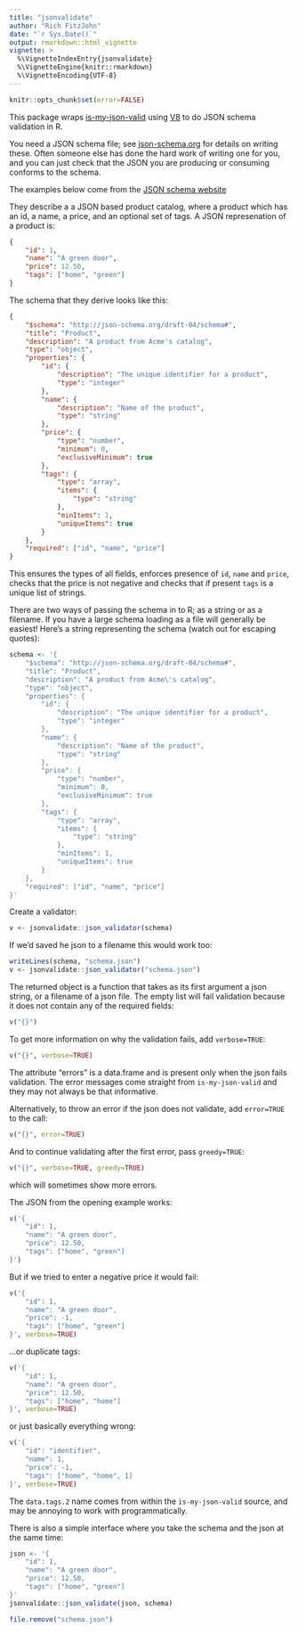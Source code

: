 ```yaml
---
title: "jsonvalidate"
author: "Rich FitzJohn"
date: "`r Sys.Date()`"
output: rmarkdown::html_vignette
vignette: >
  %\VignetteIndexEntry{jsonvalidate}
  %\VignetteEngine{knitr::rmarkdown}
  %\VignetteEncoding{UTF-8}
---
```


``` r
knitr::opts_chunk$set(error=FALSE)
```

This package wraps
[is-my-json-valid](https://github.com/mafintosh/is-my-json-valid)
using [V8](https://cran.r-project.org/package=V8) to do JSON schema
validation in R.

You need a JSON schema file; see
[json-schema.org](http://json-schema.org) for details on writing
these.  Often someone else has done the hard work of writing one
for you, and you can just check that the JSON you are producing or
consuming conforms to the schema.

The examples below come from the [JSON schema
website](http://json-schema.org/example1.html)

They describe a a JSON based product catalog, where a product which
has an id, a name, a price, and an optional set of tags.  A JSON
represenation of a product is:

```json
{
    "id": 1,
    "name": "A green door",
    "price": 12.50,
    "tags": ["home", "green"]
}
```

The schema that they derive looks like this:

```json
{
    "$schema": "http://json-schema.org/draft-04/schema#",
    "title": "Product",
    "description": "A product from Acme's catalog",
    "type": "object",
    "properties": {
        "id": {
            "description": "The unique identifier for a product",
            "type": "integer"
        },
        "name": {
            "description": "Name of the product",
            "type": "string"
        },
        "price": {
            "type": "number",
            "minimum": 0,
            "exclusiveMinimum": true
        },
        "tags": {
            "type": "array",
            "items": {
                "type": "string"
            },
            "minItems": 1,
            "uniqueItems": true
        }
    },
    "required": ["id", "name", "price"]
}
```

This ensures the types of all fields, enforces presence of `id`,
`name` and `price`, checks that the price is not negative and
checks that if present `tags` is a unique list of strings.

There are two ways of passing the schema in to R; as a string or as
a filename.  If you have a large schema loading as a file will
generally be easiest!  Here's a string representing the schema
(watch out for escaping quotes):
``` r
schema <- '{
    "$schema": "http://json-schema.org/draft-04/schema#",
    "title": "Product",
    "description": "A product from Acme\'s catalog",
    "type": "object",
    "properties": {
        "id": {
            "description": "The unique identifier for a product",
            "type": "integer"
        },
        "name": {
            "description": "Name of the product",
            "type": "string"
        },
        "price": {
            "type": "number",
            "minimum": 0,
            "exclusiveMinimum": true
        },
        "tags": {
            "type": "array",
            "items": {
                "type": "string"
            },
            "minItems": 1,
            "uniqueItems": true
        }
    },
    "required": ["id", "name", "price"]
}'
```

Create a validator:
``` r
v <- jsonvalidate::json_validator(schema)
```

If we'd saved he json to a filename this would work too:
``` r
writeLines(schema, "schema.json")
v <- jsonvalidate::json_validator("schema.json")
```

The returned object is a function that takes as its first argument
a json string, or a filename of a json file.  The empty list will
fail validation because it does not contain any of the required fields:
``` r
v("{}")
```

To get more information on why the validation fails, add `verbose=TRUE`:
``` r
v("{}", verbose=TRUE)
```

The attribute "errors" is a data.frame and is present only when the
json fails validation.  The error messages come straight from
`is-my-json-valid` and they may not always be that informative.

Alternatively, to throw an error if the json does not validate, add
`error=TRUE` to the call:
``` r
v("{}", error=TRUE)
```

And to continue validating after the first error, pass `greedy=TRUE`:
``` r
v("{}", verbose=TRUE, greedy=TRUE)
```

which will sometimes show more errors.

The JSON from the opening example works:
``` r
v('{
    "id": 1,
    "name": "A green door",
    "price": 12.50,
    "tags": ["home", "green"]
}')
```

But if we tried to enter a negative price it would fail:
``` r
v('{
    "id": 1,
    "name": "A green door",
    "price": -1,
    "tags": ["home", "green"]
}', verbose=TRUE)
```

...or duplicate tags:
``` r
v('{
    "id": 1,
    "name": "A green door",
    "price": 12.50,
    "tags": ["home", "home"]
}', verbose=TRUE)
```

or just basically everything wrong:
``` r
v('{
    "id": "identifier",
    "name": 1,
    "price": -1,
    "tags": ["home", "home", 1]
}', verbose=TRUE)
```

The `data.tags.2` name comes from within the `is-my-json-valid`
source, and may be annoying to work with programmatically.

There is also a simple interface where you take the schema and the
json at the same time:
``` r
json <- '{
    "id": 1,
    "name": "A green door",
    "price": 12.50,
    "tags": ["home", "green"]
}'
jsonvalidate::json_validate(json, schema)
```

``` r
file.remove("schema.json")
```
